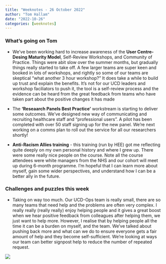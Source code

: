 ```yaml
---
title: "Weeknotes - 26 October 2022"
author: "Tom Hallam"
date: "2022-10-26"
categories: [weeknotes]
---
```


<h3>What's going on Tom</h3>
* We've been working hard to increase awareness of the <b>User Centre-Desing Maturity Model</b>, Self-Review Workshops, and Community of Practice. Things were abit slow over the summer months, but gradually things really started to take off. 
A few larger teams are super keen and booked in lots of workshops, and rightly so some of our teams are skeptical "what another 3 hour workshop?"
It does take a while to build up trust and explain the benefits. It's not for our UCD leaders and workshop faciliators to push it, the tool is a self-review process and the evidence can be heard from the great feedback from teams who have taken part about the positive changes it has made

* The <b>'Reseaarch Panels Best Practice'</b> workstream is starting to deliver some outcomes. We've designed new way of communicating and recruiting healthcare staff and "professional users". A pilot has been completed with over 50 staff signing up for the new panel. We're next working on a comms plan to roll out the service for all our researchers shortly! 

* <b>Anti-Racism Allies training</b> - this training (run by HEE) got me reflecting quite deeply on my own personal history and where I grew up. There were some really nice people on the course. Note all the course attendees were white managers from the NHS and our cohort will meet up during 6-month programme. I'm hopeful that I can learn more about myself, gain some wider perspectives, and understand how I can be a better ally in the future. 


<h3>Challenges and puzzles this week</h3>

* Taking on way too much. Our UCD-Ops team is really small,  there are so many teams that need help and the problems are often very complex. I really really (really really) enjoy helping people and it gives a great boost when we hear positive feedback from colleagues after helping them, we just want to help more. However, I realise that by helping people all the time it can be a burden on myself, and the team. We've talked about pushing back more and what can we do to ensure everyone gets a fair amount of help and they become self-sufficient. We're looking at ways our team can better signpost help to reduce the number of repeated request.



![](lysander-yuen-wk833OrQLJE-unsplash.jpg)
